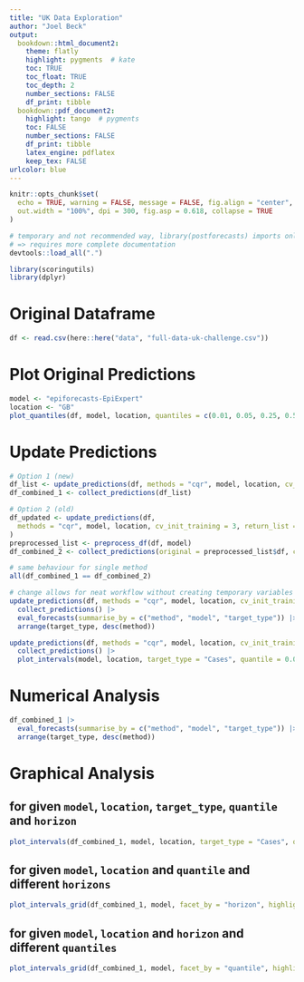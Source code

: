```yaml
---
title: "UK Data Exploration"
author: "Joel Beck"
output:
  bookdown::html_document2:
    theme: flatly
    highlight: pygments  # kate
    toc: TRUE
    toc_float: TRUE
    toc_depth: 2
    number_sections: FALSE
    df_print: tibble
  bookdown::pdf_document2:
    highlight: tango  # pygments
    toc: FALSE
    number_sections: FALSE
    df_print: tibble
    latex_engine: pdflatex
    keep_tex: FALSE
urlcolor: blue
---
```


```r
knitr::opts_chunk$set(
  echo = TRUE, warning = FALSE, message = FALSE, fig.align = "center",
  out.width = "100%", dpi = 300, fig.asp = 0.618, collapse = TRUE
)
```

```r
# temporary and not recommended way, library(postforecasts) imports only functions with @export tag
# => requires more complete documentation
devtools::load_all(".")

library(scoringutils)
library(dplyr)
```

# Original Dataframe

```r
df <- read.csv(here::here("data", "full-data-uk-challenge.csv"))
```

# Plot Original Predictions

```r
model <- "epiforecasts-EpiExpert"
location <- "GB"
plot_quantiles(df, model, location, quantiles = c(0.01, 0.05, 0.25, 0.5, 0.75, 0.95, 0.99))
```

# Update Predictions

```r
# Option 1 (new)
df_list <- update_predictions(df, methods = "cqr", model, location, cv_init_training = 3)
df_combined_1 <- collect_predictions(df_list)
```

```r
# Option 2 (old)
df_updated <- update_predictions(df,
  methods = "cqr", model, location, cv_init_training = 3, return_list = FALSE
)
preprocessed_list <- preprocess_df(df, model)
df_combined_2 <- collect_predictions(original = preprocessed_list$df, cqr = df_updated)
```

```r
# same behaviour for single method
all(df_combined_1 == df_combined_2)
```

```r
# change allows for neat workflow without creating temporary variables
update_predictions(df, methods = "cqr", model, location, cv_init_training = 3) |>
  collect_predictions() |>
  eval_forecasts(summarise_by = c("method", "model", "target_type")) |>
  arrange(target_type, desc(method))
```

```r
update_predictions(df, methods = "cqr", model, location, cv_init_training = 3) |>
  collect_predictions() |>
  plot_intervals(model, location, target_type = "Cases", quantile = 0.05, horizon = 1)
```


# Numerical Analysis

```r
df_combined_1 |>
  eval_forecasts(summarise_by = c("method", "model", "target_type")) |>
  arrange(target_type, desc(method))
```

# Graphical Analysis

## for given `model`, `location`, `target_type`, `quantile` and `horizon`

```r
plot_intervals(df_combined_1, model, location, target_type = "Cases", quantile = 0.05, horizon = 1)
```

## for given `model`, `location` and `quantile` and different `horizons`

```r
plot_intervals_grid(df_combined_1, model, facet_by = "horizon", highlight_cv = TRUE)
```

## for given `model`, `location` and `horizon` and different `quantiles`

```r
plot_intervals_grid(df_combined_1, model, facet_by = "quantile", highlight_cv = TRUE)
```
